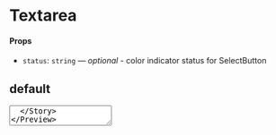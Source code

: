 
<Meta title="Forms/Textarea" component={Textarea} />

# Textarea

#### Props

- `status`: `string` — _optional_ - color indicator status for SelectButton

## default

<Preview>
  <Story name="default">
    <Textarea />
  </Story>
</Preview>

## small

<Preview>
  <Story name="small">
    <Textarea small />
  </Story>
</Preview>

## status

> `status`: `success | error`

<Preview>
  <Story name="status">
    {() => {
      const [status, setStatus] = useState("success");
      return (
        <GnuiContainer>
          <GnuiContainer>
            <Textarea status={status} />
          </GnuiContainer>
          <GnuiContainer>
            <Button
              size="small"
              color={status === "error" ? "danger" : "success"}
              onClick={() =>
                setStatus(status === "danger" ? "success" : "danger")
              }
            >
              Change status
            </Button>
          </GnuiContainer>
        </GnuiContainer>
      );
    }}
  </Story>
</Preview>
